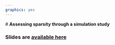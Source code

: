```yaml
---
graphics: yes
---
```

<a name="GUIDE"></a>
# **Assessing sparsity through a simulation study**

### Slides are [available here](https://rawgit.com/caleblareau/BST235_presentation/master/bst235_pres.html)